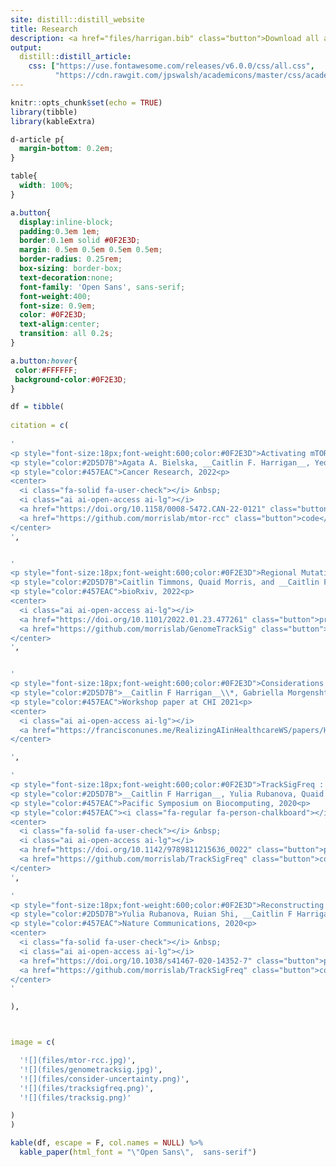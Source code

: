 ```yaml
---
site: distill::distill_website
title: Research
description: <a href="files/harrigan.bib" class="button">Download all as BibTeX</a> <br>  <i class="fa-solid fa-user-check"> </i> Peer reviewed &nbsp;&nbsp; <i class="ai ai-open-access ai-lg"></i> Open access &nbsp;&nbsp; * Indicates equal contribution 
output:
  distill::distill_article:
    css: ["https://use.fontawesome.com/releases/v6.0.0/css/all.css",
          "https://cdn.rawgit.com/jpswalsh/academicons/master/css/academicons.min.css"]
---
```


```r
knitr::opts_chunk$set(echo = TRUE)
library(tibble)
library(kableExtra)
```

```css
d-article p{
  margin-bottom: 0.2em;
}

table{
  width: 100%;
}

a.button{
  display:inline-block;
  padding:0.3em 1em;
  border:0.1em solid #0F2E3D;
  margin: 0.5em 0.5em 0.5em 0.5em;
  border-radius: 0.25rem;
  box-sizing: border-box;
  text-decoration:none;
  font-family: 'Open Sans', sans-serif;
  font-weight:400;
  font-size: 0.9em;
  color: #0F2E3D;
  text-align:center;
  transition: all 0.2s;
}

a.button:hover{
 color:#FFFFFF;
 background-color:#0F2E3D;
}
```


```r
df = tibble(
  
citation = c(
  
'
<p style="font-size:18px;font-weight:600;color:#0F2E3D">Activating mTOR mutations are detrimental in nutrient-poor conditions<p> 
<p style="color:#2D5D7B">Agata A. Bielska, __Caitlin F. Harrigan__, Yeon Ju Kyung, Quaid Morris, Wilhelm Palm, and Craig B. Thompson<p>
<p style="color:#457EAC">Cancer Research, 2022<p>
<center>
  <i class="fa-solid fa-user-check"></i> &nbsp;
  <i class="ai ai-open-access ai-lg"></i>
  <a href="https://doi.org/10.1158/0008-5472.CAN-22-0121" class="button">paper</a>
  <a href="https://github.com/morrislab/mtor-rcc" class="button">code</a>
</center>
',


'
<p style="font-size:18px;font-weight:600;color:#0F2E3D">Regional Mutational Signature Activities in Cancer Genomes<p>
<p style="color:#2D5D7B">Caitlin Timmons, Quaid Morris, and __Caitlin F. Harrigan__<p>
<p style="color:#457EAC">bioRxiv, 2022<p>
<center>
  <i class="ai ai-open-access ai-lg"></i>
  <a href="https://doi.org/10.1101/2022.01.23.477261" class="button">preprint</a>
  <a href="https://github.com/morrislab/GenomeTrackSig" class="button">code</a>
</center>
',


'
<p style="font-size:18px;font-weight:600;color:#0F2E3D">Considerations for Visualizing Uncertainty in Clinical Machine Learning Models<p>
<p style="color:#2D5D7B">__Caitlin F Harrigan__\\*, Gabriella Morgenshtern\\*, Anna Goldenberg, and Fanny Chevalier<p>
<p style="color:#457EAC">Workshop paper at CHI 2021<p>
<center>
  <i class="ai ai-open-access ai-lg"></i>
  <a href="https://francisconunes.me/RealizingAIinHealthcareWS/papers/Harrigan2021.pdf" class="button">paper</a>
</center>

',

'
<p style="font-size:18px;font-weight:600;color:#0F2E3D">TrackSigFreq : subclonal reconstructions based on mutation signatures and allele frequencies<p>
<p style="color:#2D5D7B">__Caitlin F Harrigan__, Yulia Rubanova, Quaid Morris, and Alina Selega<p>
<p style="color:#457EAC">Pacific Symposium on Biocomputing, 2020<p>
<p style="color:#457EAC"><i class="fa-regular fa-person-chalkboard"></i> Presented at PSB 2020<p>
<center>
  <i class="fa-solid fa-user-check"></i> &nbsp;
  <i class="ai ai-open-access ai-lg"></i>
  <a href="https://doi.org/10.1142/9789811215636_0022" class="button">paper</a>
  <a href="https://github.com/morrislab/TrackSigFreq" class="button">code</a>
</center>
',

'
<p style="font-size:18px;font-weight:600;color:#0F2E3D">Reconstructing evolutionary trajectories of mutation signature activities in cancer using TrackSig<p>
<p style="color:#2D5D7B">Yulia Rubanova, Ruian Shi, __Caitlin F Harrigan__, Roujia Li, Jeff Wintersinger, Nil Sahin, Amit Deshwar, and Quaid Morris<p>
<p style="color:#457EAC">Nature Communications, 2020<p>
<center>
  <i class="fa-solid fa-user-check"></i> &nbsp;
  <i class="ai ai-open-access ai-lg"></i>
  <a href="https://doi.org/10.1038/s41467-020-14352-7" class="button">paper</a>
  <a href="https://github.com/morrislab/TrackSigFreq" class="button">code</a>
</center>
'

),



image = c(

  '![](files/mtor-rcc.jpg)',
  '![](files/genometracksig.jpg)',
  '![](files/consider-uncertainty.png)',
  '![](files/tracksigfreq.png)',
  '![](files/tracksig.png)'

)
)

kable(df, escape = F, col.names = NULL) %>%
  kable_paper(html_font = "\"Open Sans\",  sans-serif")  

```



